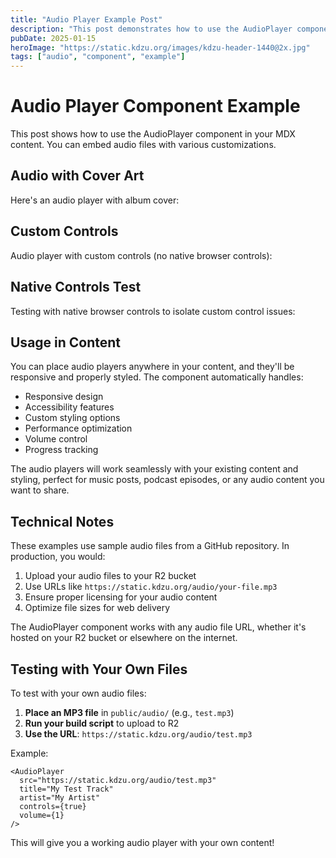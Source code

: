 ```yaml
---
title: "Audio Player Example Post"
description: "This post demonstrates how to use the AudioPlayer component in MDX content with various configurations."
pubDate: 2025-01-15
heroImage: "https://static.kdzu.org/images/kdzu-header-1440@2x.jpg"
tags: ["audio", "component", "example"]
---
```



# Audio Player Component Example

This post shows how to use the AudioPlayer component in your MDX content. You can embed audio files with various customizations.

## Audio with Cover Art

Here's an audio player with album cover:

<AudioPlayer 
  src="https://examplefiles.org/files/audio/mp3-example-file-download-1min.mp3"
  title="Sample Music Track"
  artist="Demo Artist"
  album="Test Album"
  coverArt="https://images.unsplash.com/photo-1519692933481-e162a57d6721?w=300&h=300&fit=crop"
  controls={true}
  volume={1}
/>

## Custom Controls

Audio player with custom controls (no native browser controls):

<AudioPlayer 
  src="https://examplefiles.org/files/audio/mp3-example-file-download-1min.mp3"
  controls={false}
  title="Custom Controls Demo"
  artist="Test Artist"
  album="Custom Controls Album"
  coverArt="https://images.unsplash.com/photo-1493225457124-a3eb161ffa5f?w=300&h=300&fit=crop"
  volume={1}
/>

## Native Controls Test

Testing with native browser controls to isolate custom control issues:

<AudioPlayer 
  src="https://examplefiles.org/files/audio/mp3-example-file-download-1min.mp3"
  title="Native Controls Test"
  artist="Test Artist"
  controls={true}
  volume={1}
  preload="auto"
/>

## Usage in Content

You can place audio players anywhere in your content, and they'll be responsive and properly styled. The component automatically handles:

- Responsive design
- Accessibility features
- Custom styling options
- Performance optimization
- Volume control
- Progress tracking

The audio players will work seamlessly with your existing content and styling, perfect for music posts, podcast episodes, or any audio content you want to share.

## Technical Notes

These examples use sample audio files from a GitHub repository. In production, you would:

1. Upload your audio files to your R2 bucket
2. Use URLs like `https://static.kdzu.org/audio/your-file.mp3`
3. Ensure proper licensing for your audio content
4. Optimize file sizes for web delivery

The AudioPlayer component works with any audio file URL, whether it's hosted on your R2 bucket or elsewhere on the internet.

## Testing with Your Own Files

To test with your own audio files:

1. **Place an MP3 file** in `public/audio/` (e.g., `test.mp3`)
2. **Run your build script** to upload to R2
3. **Use the URL**: `https://static.kdzu.org/audio/test.mp3`

Example:
```mdx
<AudioPlayer 
  src="https://static.kdzu.org/audio/test.mp3"
  title="My Test Track"
  artist="My Artist"
  controls={true}
  volume={1}
/>
```

This will give you a working audio player with your own content! 